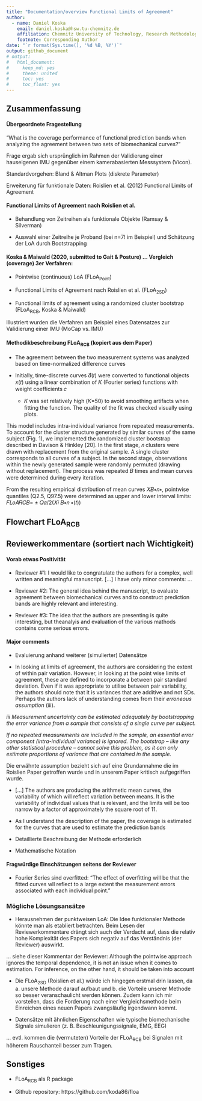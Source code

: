 ```yaml
---
title: "Documentation/overview Functional Limits of Agreement"
author:
  - name: Daniel Koska
    email: daniel.koska@hsw.tu-chemnitz.de
    affiliation: Chemnitz University of Technology, Research Methodology and Data Analysis in Biomechanics
    footnote: Corresponding Author
date: "`r format(Sys.time(), '%d %B, %Y')`"
output: github_document
# output:
#   html_document: 
#     keep_md: yes
#     theme: united
#     toc: yes
#     toc_float: yes
---
```


## Zusammenfassung

#### Übergeordnete Fragestellung

"What is the coverage performance of functional prediction bands when analyzing the agreement between two sets of biomechanical curves?"

Frage ergab sich ursprünglich im Rahmen der Validierung einer hauseigenen IMU gegenüber einem kamerabasierten Messsystem (Vicon).



Standardvorgehen: Bland & Altman Plots (diskrete Parameter)

Erweiterung für funktionale Daten: Roislien et al. (2012) Functional Limits of Agreement

#### Functional Limits of Agreement nach Roislien et al.

+ Behandlung von Zeitreihen als funktionale Objekte (Ramsay & Silverman)

+ Auswahl einer Zeitreihe je Proband (bei n=7! im Beispiel) und Schätzung der LoA durch Bootstrapping

#### Koska & Maiwald (2020, submitted to Gait & Posture) ... Vergleich (coverage) 3er Verfahren:

+ Pointwise (continuous) LoA (FLoA~Point~)

+ Functional Limits of Agreement nach Roislien et al. (FLoA~2SD~)

+ Functional limits of agreement using a randomized cluster bootstrap (FLoA~RCB~, Koska & Maiwald)

Illustriert wurden die Verfahren am Beispiel eines Datensatzes zur Validierung einer IMU (MoCap vs. IMU)


#### Methodikbeschreibung FLoA~RCB~ (kopiert aus dem Paper)

- The agreement between the two measurement systems was analyzed based on time-normalized difference curves

- Initially, time-discrete curves 𝑑⃗(𝑡) were converted to functional objects 𝑥(𝑡) using a linear combination of 𝐾 (Fourier series) functions with weight coefficients 𝑐
  + 𝐾 was set relatively high (𝐾=50) to avoid smoothing artifacts when fitting the function. The quality of the fit was checked visually using plots.

This model includes intra-individual variance from repeated measurements. To account for the cluster structure generated by similar curves of the same subject (Fig. 1), we implemented the randomized cluster bootstrap described in Davison & Hinkley [20]. In the first stage, 𝑛 clusters were drawn with replacement from the original sample. A single cluster corresponds to all curves of a subject. In the second stage, observations within the newly generated sample were randomly permuted (drawing without replacement). The process was repeated 𝐵 times and mean curves were determined during every iteration.

From the resulting empirical distribution of mean curves 𝑋𝐵∗𝑛∗, pointwise quantiles (Q2.5, Q97.5) were determined as upper and lower interval limits: 𝐹𝐿𝑜𝐴𝑅𝐶𝐵= ± 𝑄𝛼/2(𝑋𝑖 𝐵∗𝑛 ∗(𝑡))


## Flowchart FLoA~RCB~




## Reviewerkommentare (sortiert nach Wichtigkeit)

#### Vorab etwas Positivität

+ Reviewer #1: I would like to congratulate the authors for a complex, well written and meaningful manuscript. [...] I have only minor comments: ...

+ Reviewer #2: The general idea behind the manuscript, to evaluate agreement between biomechanical curves and to construct prediction bands are highly relevant and interesting.

+ Reviewer #3: The idea that the authors are presenting is quite interesting, but theanalyis and evaluation of the various mathods contains come serious errors.


#### Major comments

+ Evaluierung anhand weiterer (simulierter) Datensätze

+ In looking at limits of agreement, the authors are considering the extent of within pair variation. However, in looking at the point wise limits of agreement, these are defined to incorporate a between pair standard deviation. Even if it was appropriate to utilise between pair variability, the authors should note that it is variances that are additive and not SDs. Perhaps the authors lack of understanding comes from their *erroneous assumption* (iii).

*iii Measurement uncertainty can be estimated adequately by bootstrapping the error variance from a sample that consists of a single curve per subject.*

*If no repeated measurements are included in the sample, an essential error component (intra-individual variance) is ignored. The bootstrap – like any other statistical procedure – cannot solve this problem, as it can only estimate proportions of variance that are contained in the sample.*

Die erwähnte assumption bezieht sich auf eine Grundannahme die im Roislien Paper getroffen wurde und in unserem Paper kritisch aufgegriffen wurde.

+ [...] The authors are producing the arithmetic mean curves, the variability of which will reflect variation between means. It is the variability of individual values that is relevant, and the limits will be too narrow by a factor of approximately the square root of 11.

+ As I understand the description of the paper, the coverage is estimated for the curves that are used to estimate the prediction bands

+ Detaillierte Beschreibung der Methode erforderlich

+ Mathematische Notation


#### Fragwürdige Einschätzungen seitens der Reviewer

+ Fourier Series sind overfitted: "The effect of overfitting will be that the fitted curves wll reflect to a large extent the measurement errors associated with each individual point."


### Mögliche Lösungsansätze

+ Herausnehmen der punktweisen LoA: Die Idee funktionaler Methode könnte man als etabliert betrachten. Beim Lesen der Reviewerkommentare drängt sich auch der Verdacht auf, dass die relativ hohe Komplexität des Papers sich negativ auf das Verständnis (der Reviewer) auswirkt.

... siehe dieser Kommentar der Reviewer: Although the pointwise approach ignores the temporal dependence, it is not an issue when it comes to estimation. For inference, on the other hand, it should be taken into account

+ Die FLoA~2SD~ (Roislien et al.) würde ich hingegen erstmal drin lassen, da a. unsere Methode darauf aufbaut und b. die Vorteile unserer Methode so besser veranschaulicht werden können. Zudem kann ich mir vorstellen, dass die Forderung nach einer Vergleichsmethode beim Einreichen eines neuen Papers zwangsläufig irgendwann kommt.

+ Datensätze mit ähnlichen Eigenschaften wie typische biomechanische Signale simulieren (z. B. Beschleunigungssignale, EMG, EEG)

... evtl. kommen die (vermuteten) Vorteile der FLoA~RCB~ bei Signalen mit höherem Rauschanteil besser zum Tragen.

## Sonstiges

+ FLoA~RCB~ als R package

+ Github repository: https://github.com/koda86/floa



